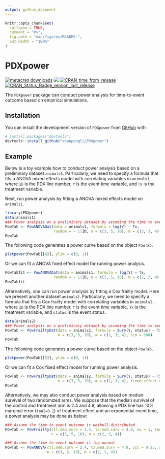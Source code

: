 ```yaml
---
output: github_document
---
```


```r
knitr::opts_chunk$set(
  collapse = TRUE,
  comment = "#>",
  fig.path = "man/figures/README-",
  out.width = "100%"
)
```

# PDXpower

<!-- badges: start -->
[![metacran downloads](https://cranlogs.r-pkg.org/badges/PDXpower)](https://cran.r-project.org/package=PDXpower)
[![](https://cranlogs.r-pkg.org/badges/grand-total/PDXpower)](https://cran.r-project.org/package=PDXpower)
[![CRAN_time_from_release](https://www.r-pkg.org/badges/ago/PDXpower)](https://cran.r-project.org/package=PDXpower)
[![CRAN_Status_Badge_version_last_release](https://www.r-pkg.org/badges/version-last-release/PDXpower)](https://cran.r-project.org/package=PDXpower)
<!-- badges: end -->

The `PDXpower` package can conduct power analysis for time-to-event outcome based on empirical simulations.

## Installation

You can install the development version of `PDXpower` from [GitHub](https://github.com/) with:

``` r
# install.packages("devtools")
devtools::install_github("shanpengli/PDXpower")
```

## Example

Below is a toy example how to conduct power analysis based on a preliminary dataset `animals1`. Particularly, we need to specify a formula that fits a ANOVA mixed effects model with correlating variables in `animals1`, where `ID` is the PDX line number, `Y` is the event time variable, and `Tx` is the treatment variable.

Next, run power analysis by fitting a ANOVA mixed effects model on `animals1`.
```r
library(PDXpower)
data(animals1)
### Power analysis on a preliminary dataset by assuming the time to event is log-normal
PowTab <- PowANOVADat(data = animals1, formula = log(Y) ~ Tx, 
                      random = ~ 1|ID, n = c(3, 5, 10), m = c(2, 3, 4), sim = 100)
PowTab
```

The following code generates a power curve based on the object `PowTab`.
```r
plotpower(PowTab[[4]], ylim = c(0, 1))
```

Or we can fit a ANOVA fixed effect model for running power analysis.
```r
PowTabfit <- PowANOVADat(data = animals1, formula = log(Y) ~ Tx, 
                      random = ~ 1|ID, n = c(3, 5, 10), m = c(2, 3, 4), fixed.effect = TRUE, sim = 100)
PowTabfit
```

Alternatively, one can run power analysis by fitting a Cox frailty model. Here we present another dataset `animals2`. Particularly, we need to specify a formula that fits a Cox frailty model with correlating variables in `animals2`, where `ID` is the PDX line number, `Y` is the event time variable, `Tx` is the treatment variable, and `status` is the event status.
```r
data(animals2)
### Power analysis on a preliminary dataset by assuming the time to event is Weibull-distributed
PowTab <- PowFrailtyDat(data = animals2, formula = Surv(Y, status) ~ Tx + cluster(ID), 
                        n = c(3, 5, 10), m = c(2, 3, 4), sim = 100)
PowTab
```

The following code generates a power curve based on the object `PowTab`.
```r
plotpower(PowTab[[5]], ylim = c(0, 1))
```

Or we can fit a Cox fixed effect model for running power analysis.
```r
PowTab <- PowFrailtyDat(data = animals2, formula = Surv(Y, status) ~ Tx + cluster(ID), 
                        n = c(3, 5, 10), m = c(2, 3, 4), fixed.effect = TRUE, sim = 100)
PowTab
```

Alternatively, we may also conduct power analysis based on median survival of two randomized arms. We suppose that the median survival of the control and treatment arm is 2.4 and 4.8, allowing a PDX line has 10% marginal error (`tau2=0.1`) of treatment effect and an exponential event time, a power analysis may be done as below:
```r
### Assume the time to event outcome is weibull-distributed
PowTab <- PowFrailty(ctl.med.surv = 2.4, tx.med.surv = 4.8, nu = 1, tau2 = 0.1, sim = 100,
                     n = c(3, 5, 10), m = c(2, 3, 4))
```


```r
### Assume the time to event outcome is log-normal
PowTab <- PowANOVA(ctl.med.surv = 2.4, tx.med.surv = 4.8, icc = 0.25, sigma2 = 1, sim = 100,
                   n = c(3, 5, 10), m = c(2, 3, 4))
```



